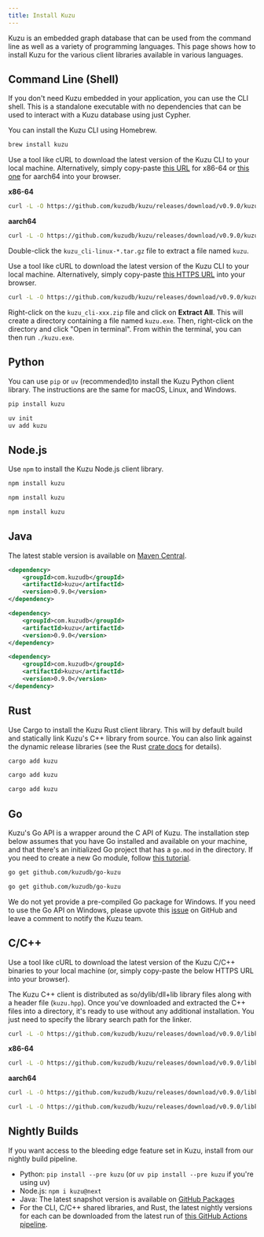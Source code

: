 ```yaml
---
title: Install Kuzu
---
```



Kuzu is an embedded graph database that can be used from the command line as well as
a variety of programming languages. This page shows how to install Kuzu for the various client
libraries available in various languages.

## Command Line (Shell)

If you don't need Kuzu embedded in your application, you can use the CLI shell. This is a standalone
executable with no dependencies that can be used to interact with a Kuzu database using just Cypher.

<Tabs>
<TabItem label="macOS">

You can install the Kuzu CLI using Homebrew.

```bash
brew install kuzu
```

</TabItem>

<TabItem label="Linux">

Use a tool like cURL to download the latest version of the Kuzu CLI to your local machine. Alternatively,
simply copy-paste [this URL](https://github.com/kuzudb/kuzu/releases/download/v0.9.0/kuzu_cli-linux-x86_64.tar.gz)
for x86-64 or [this one](https://github.com/kuzudb/kuzu/releases/download/v0.9.0/kuzu_cli-linux-aarch64.tar.gz)
for aarch64 into your browser.

**x86-64**

```bash
curl -L -O https://github.com/kuzudb/kuzu/releases/download/v0.9.0/kuzu_cli-linux-x86_64.tar.gz
```

**aarch64**

```bash
curl -L -O https://github.com/kuzudb/kuzu/releases/download/v0.9.0/kuzu_cli-linux-aarch64.tar.gz
```

Double-click the `kuzu_cli-linux-*.tar.gz` file to extract a file named `kuzu`.

</TabItem>

<TabItem label="Windows">

Use a tool like cURL to download the latest version of the Kuzu CLI to your local machine. Alternatively,
simply copy-paste [this HTTPS URL](https://github.com/kuzudb/kuzu/releases/download/v0.9.0/kuzu_cli-windows-x86_64.zip)
into your browser.

```bash
curl -L -O https://github.com/kuzudb/kuzu/releases/download/v0.9.0/kuzu_cli-windows-x86_64.zip
```

Right-click on the `kuzu_cli-xxx.zip` file and click on **Extract All**. This will create a directory
containing a file named `kuzu.exe`. Then, right-click on the directory and click "Open in terminal".
From within the terminal, you can then run `./kuzu.exe`.

</TabItem>

</Tabs>

## Python

You can use `pip` or `uv` (recommended)to install the Kuzu Python client library.
The instructions are the same for macOS, Linux, and Windows.

<Tabs>

<TabItem label="pip">

```bash
pip install kuzu
```

</TabItem>

<TabItem label="uv">

```bash
uv init
uv add kuzu
```

</TabItem>

</Tabs>

## Node.js

Use `npm` to install the Kuzu Node.js client library.

<Tabs>

<TabItem label="macOS">

```bash
npm install kuzu
```

</TabItem>

<TabItem label="Linux">

```bash
npm install kuzu
```

</TabItem>

<TabItem label="Windows">

```bash
npm install kuzu
```

</TabItem>

</Tabs>

## Java

The latest stable version is available on [Maven Central](https://central.sonatype.com/artifact/com.kuzudb/kuzu).

<Tabs>

<TabItem label="macOS">

```xml
<dependency>
    <groupId>com.kuzudb</groupId>
    <artifactId>kuzu</artifactId>
    <version>0.9.0</version>
</dependency>
```

</TabItem>

<TabItem label="Linux">

```xml
<dependency>
    <groupId>com.kuzudb</groupId>
    <artifactId>kuzu</artifactId>
    <version>0.9.0</version>
</dependency>
```

</TabItem>

<TabItem label="Windows">

```xml
<dependency>
    <groupId>com.kuzudb</groupId>
    <artifactId>kuzu</artifactId>
    <version>0.9.0</version>
</dependency>
```

</TabItem>

## Rust

Use Cargo to install the Kuzu Rust client library. This will by default build and statically link Kuzu's C++
library from source. You can also link against the dynamic release libraries (see the Rust
[crate docs](https://docs.rs/kuzu/latest/kuzu/) for details).

<Tabs>

<TabItem label="macOS">

```bash
cargo add kuzu
```

</TabItem>

<TabItem label="Linux">

```bash
cargo add kuzu
```

</TabItem>

<TabItem label="Windows">

```bash
cargo add kuzu
```

</TabItem>

</Tabs>

## Go

Kuzu's Go API is a wrapper around the C API of Kuzu. The installation step below assumes that you have Go
installed and available on your machine, and that there's an initialized Go project that has a `go.mod`
in the directory. If you need to create a new Go module, follow [this tutorial](https://go.dev/doc/tutorial/create-module).

<Tabs>

<TabItem label="macOS">

```bash
go get github.com/kuzudb/go-kuzu
```

</TabItem>

<TabItem label="Linux">

```bash
go get github.com/kuzudb/go-kuzu
```

</TabItem>

<TabItem label="Windows">

We do not yet provide a pre-compiled Go package for Windows. If you need to use the Go API on Windows,
please upvote this [issue](https://github.com/kuzudb/go-kuzu/issues/12) on GitHub and leave a comment
to notify the Kuzu team.

</TabItem>

</Tabs>

## C/C++

Use a tool like cURL to download the latest version of the Kuzu C/C++ binaries to your local machine
(or, simply copy-paste the below HTTPS URL into your browser).

The Kuzu C++ client is distributed as so/dylib/dll+lib library files along with a header file (`kuzu.hpp`).
Once you've downloaded and extracted the C++ files into a directory, it's ready to use without
any additional installation. You just need to specify the library search path for the linker.

<Tabs>

<TabItem label="macOS">

```bash
curl -L -O https://github.com/kuzudb/kuzu/releases/download/v0.9.0/libkuzu-osx-universal.tar.gz
```

</TabItem>

<TabItem label="Linux">

**x86-64**

```bash
curl -L -O https://github.com/kuzudb/kuzu/releases/download/v0.9.0/libkuzu-linux-x86_64.tar.gz
```

**aarch64**

```bash
curl -L -O https://github.com/kuzudb/kuzu/releases/download/v0.9.0/libkuzu-linux-aarch64.tar.gz
```

</TabItem>

<TabItem label="Windows">

```bash
curl -L -O https://github.com/kuzudb/kuzu/releases/download/v0.9.0/libkuzu-windows-x86_64.zip
```

</TabItem>

</Tabs>

</Tabs>


## Nightly Builds

If you want access to the bleeding edge feature set in Kuzu, install from our nightly build pipeline.

- Python: `pip install --pre kuzu` (or `uv pip install --pre kuzu` if you're using uv)
- Node.js: `npm i kuzu@next`
- Java: The latest snapshot version is available on [GitHub Packages](https://github.com/kuzudb/kuzu/packages/2258307)
- For the CLI, C/C++ shared libraries, and Rust, the latest nightly versions for each can be
downloaded from the latest run of [this GitHub Actions pipeline](https://github.com/kuzudb/kuzu/actions/workflows/build-and-deploy.yml).
